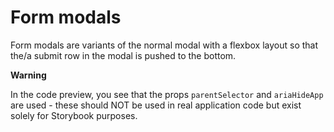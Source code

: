 

<Meta of={FormModalStories} />

# Form modals

Form modals are variants of the normal modal with a flexbox layout so that the/a submit row in the
modal is pushed to the bottom.

**Warning**

In the code preview, you see that the props `parentSelector` and `ariaHideApp` are used - these
should NOT be used in real application code but exist solely for Storybook purposes.

<Canvas of={FormModalStories.Default} />
